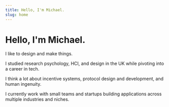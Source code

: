 ```yaml
---
title: Hello, I'm Michael.
slug: home
---
```


# Hello, I'm Michael.

I like to design and make things.

I studied research psychology, HCI, and design in the UK while pivoting into a career in tech.

I think a lot about incentive systems, protocol design and development, and human ingenuity.

I currently work with small teams and startups building applications across multiple industries and niches.

